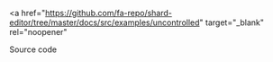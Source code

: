 
<a
  href="https://github.com/fa-repo/shard-editor/tree/master/docs/src/examples/uncontrolled"
  target="_blank"
  rel="noopener"
>
  Source code
</a>

<br />
<br />

<CodeSampleShard>
  <Example />
</CodeSampleShard>